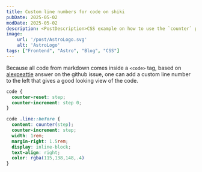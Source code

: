 ```yaml
---
title: Custom line numbers for code on shiki
pubDate: 2025-05-02
modDate: 2025-05-02
description: <PostDescription>CSS example on how to use the `counter` property</PostDescription>
image:
    url: '/post/AstroLogo.svg'
    alt: 'AstroLogo'
tags: ["Frontend", "Astro", "Blog", "CSS"]
---
```

Because all code from markdown comes inside a `<code>` tag, based on [alexpeattie](https://github.com/shikijs/shiki/issues/3) answer on the github issue, one can add a custom
line number to the left that gives a good looking view of the code.
```css
code {
  counter-reset: step;
  counter-increment: step 0;
}

code .line::before {
  content: counter(step);
  counter-increment: step;
  width: 1rem;
  margin-right: 1.5rem;
  display: inline-block;
  text-align: right;
  color: rgba(115,138,148,.4)
}
```
[^1]: 